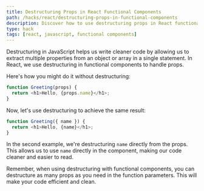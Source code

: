 ```yaml
---
title: Destructuring Props in React Functional Components
path: /hacks/react/destructuring-props-in-functional-components
description: Discover how to use destructuring props in React functional components to write cleaner and more efficient code.
type: hack
tags: [react, javascript, functional components]
---
```


Destructuring in JavaScript helps us write cleaner code by allowing us to extract multiple properties from an object or array in a single statement. In React, we use destructuring in functional components to handle props.

Here's how you might do it without destructuring:

```javascript
function Greeting(props) {
  return <h1>Hello, {props.name}</h1>;
}
```
Now, let's use destructuring to achieve the same result:

```javascript
function Greeting({ name }) {
  return <h1>Hello, {name}</h1>;
}
```
In the second example, we're destructuring `name` directly from the props. This allows us to use `name` directly in the component, making our code cleaner and easier to read.

Remember, when using destructuring with functional components, you can destructure as many props as you need in the function parameters. This will make your code efficient and clean.